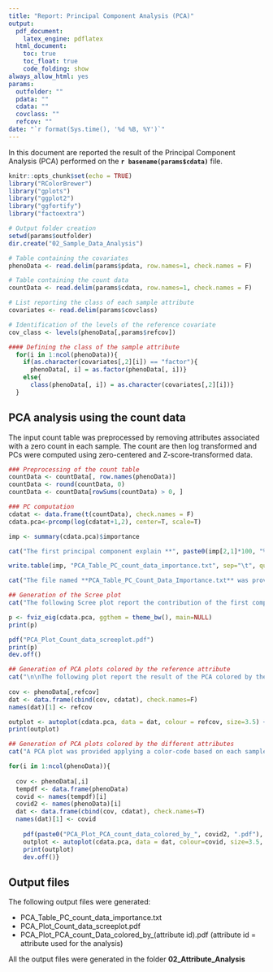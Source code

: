 ```yaml
---
title: "Report: Principal Component Analysis (PCA)"
output: 
  pdf_document:
    latex_engine: pdflatex
  html_document:
    toc: true
    toc_float: true
    code_folding: show
always_allow_html: yes
params:
  outfolder: ""
  pdata: ""
  cdata: ""
  covclass: ""
  refcov: ""
date: "`r format(Sys.time(), '%d %B, %Y')`"
---
```


In this document are reported the result of the Principal Component Analysis (PCA) performed on the **`r basename(params$cdata)`** file.

```r
knitr::opts_chunk$set(echo = TRUE)
library("RColorBrewer")
library("gplots")
library("ggplot2")
library("ggfortify")
library("factoextra")
```

```r
# Output folder creation
setwd(params$outfolder)
dir.create("02_Sample_Data_Analysis")

# Table containing the covariates
phenoData <- read.delim(params$pdata, row.names=1, check.names = F)

# Table containing the count data
countData <- read.delim(params$cdata, row.names=1, check.names = F)

# List reporting the class of each sample attribute
covariates <- read.delim(params$covclass)

# Identification of the levels of the reference covariate
cov_class <- levels(phenoData[,params$refcov])
```

```r
#### Defining the class of the sample attribute
  for(i in 1:ncol(phenoData)){
    if(as.character(covariates[,2][i]) == "factor"){
      phenoData[, i] = as.factor(phenoData[, i])}
    else{
      class(phenoData[, i]) = as.character(covariates[,2][i])}
  }
```

## PCA analysis using the count data
The input count table was preprocessed by removing attributes associated with a zero count in each sample. The count are then log transformed and PCs were computed using zero-centered and Z-score-transformed data.

```r
### Preprocessing of the count table
countData <- countData[, row.names(phenoData)]
countData <- round(countData, 0)
countData <- countData[rowSums(countData) > 0, ]

### PC computation
cdatat <- data.frame(t(countData), check.names = F)
cdata.pca<-prcomp(log(cdatat+1,2), center=T, scale=T)

imp <- summary(cdata.pca)$importance

cat("The first principal component explain **", paste0(imp[2,1]*100, "%"),"** of the variance in the data while the second principal component explain **", paste0(imp[2,2]*100, "%"),"** of the variance.\n\n", sep="")

write.table(imp, "PCA_Table_PC_count_data_importance.txt", sep="\t", quote=F, col.names=NA)

cat("The file named **PCA_Table_PC_Count_Data_Importance.txt** was provided. This file report the proportion of variance explained by each principal component.", sep="")

## Generation of the Scree plot
cat("The following Scree plot report the contribution of the first components. This plot was saved as **PCA_Plot_Count_data_screeplot.pdf**. \n \n \n", sep="")

p <- fviz_eig(cdata.pca, ggthem = theme_bw(), main=NULL)
print(p)

pdf("PCA_Plot_Count_data_screeplot.pdf")
print(p)
dev.off()

## Generation of PCA plots colored by the reference attribute
cat("\n\nThe following plot report the result of the PCA colored by the reference sample attribute **", refcov,"**. \n\n", sep="")
    
cov <- phenoData[,refcov]
dat <- data.frame(cbind(cov, cdatat), check.names=F)
names(dat)[1] <- refcov

outplot <- autoplot(cdata.pca, data = dat, colour = refcov, size=3.5) + theme_bw() + theme(legend.position="top")
print(outplot)

## Generation of PCA plots colored by the different attributes
cat("A PCA plot was provided applying a color-code based on each sample attribute. Each file was names **PCA_Plot_PCA_count_data_colored_by_(attribute_id).pdf** where attribute_id indicates the specific sample attribute using for coloring the plot. \n \n", sep="")

for(i in 1:ncol(phenoData)){
	
  cov <- phenoData[,i]
  tempdf <- data.frame(phenoData)
  covid <- names(tempdf)[i]
  covid2 <- names(phenoData)[i]
  dat <- data.frame(cbind(cov, cdatat), check.names=T)
  names(dat)[1] <- covid
    
	pdf(paste0("PCA_Plot_PCA_count_data_colored_by_", covid2, ".pdf"), 7, 7)
	outplot <- autoplot(cdata.pca, data = dat, colour=covid, size=3.5, na.value = "gray") + theme_bw() + theme(legend.position="top") + labs(colour=covid2)
	print(outplot)
	dev.off()}
```

## Output files
The following output files were generated:

* PCA_Table_PC_count_data_importance.txt
* PCA_Plot_Count_data_screeplot.pdf
* PCA_Plot_PCA_count_Data_colored_by_(attribute id).pdf (attribute id = attribute used for the analysis)

All the output files were generated in the folder **02_Attribute_Analysis**